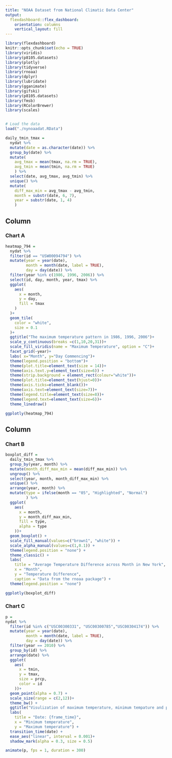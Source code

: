 ```yaml
---
title: "NOAA Dataset from National Climatic Data Center"
output: 
  flexdashboard::flex_dashboard:
    orientation: columns
    vertical_layout: fill
---
```


```r
library(flexdashboard)
knitr::opts_chunk$set(echo = TRUE)
library(viridis)
library(p8105.datasets)
library(plotly)
library(tidyverse)
library(rnoaa)
library(dplyr)
library(lubridate)
library(gganimate)
library(gifski)
library(p8105.datasets)
library(fmsb)
library(RColorBrewer)
library(scales)


# Load the data
load("./nynoaadat.RData")

daily_tmin_tmax = 
  nydat %>% 
  mutate(date = as.character(date)) %>% 
  group_by(date) %>% 
  mutate(
    avg_tmax = mean(tmax, na.rm = TRUE),
    avg_tmin = mean(tmin, na.rm = TRUE)
    ) %>% 
  select(date, avg_tmax, avg_tmin) %>% 
  unique() %>%
  mutate(
    diff_max_min = avg_tmax - avg_tmin,
    month = substr(date, 6, 7),
    year = substr(date, 1, 4)
    )

```

Column {data-width=750}
-----------------------------------------------------------------------

### Chart A

```r
heatmap_794 = 
  nydat %>% 
  filter(id == "USW00094794") %>% 
  mutate(year = year(date),
         month = month(date, label = TRUE),
         day = day(date)) %>% 
  filter(year %in% c(1986, 1996, 2006)) %>% 
  select(id, day, month, year, tmax) %>%
  ggplot(
    aes(
      x = month,
      y = day,
      fill = tmax
    )
  )+
  geom_tile(
    color = "white",
    size = 0.1
  )+
  ggtitle("The maximum temperature pattern in 1986, 1996, 2006")+
  scale_y_continuous(breaks =c(1,10,20,31))+
  scale_fill_viridis(name = "Maximum Temperature", option = "C")+
  facet_grid(~year)+
  labs( x="Month", y="Day Commencing")+ 
  theme(legend.position = "bottom")+
  theme(plot.title=element_text(size = 14))+
  theme(axis.text.y=element_text(size=6)) +
  theme(strip.background = element_rect(colour="white"))+
  theme(plot.title=element_text(hjust=0))+
  theme(axis.ticks=element_blank())+
  theme(axis.text=element_text(size=7))+
  theme(legend.title=element_text(size=8))+
  theme(legend.text=element_text(size=6))+
  theme_linedraw()

ggplotly(heatmap_794)

```


Column {data-width=350}
-----------------------------------------------------------------------


### Chart B

```r
boxplot_diff = 
  daily_tmin_tmax %>% 
  group_by(year, month) %>% 
  mutate(month_diff_max_min = mean(diff_max_min)) %>%  
  ungroup() %>% 
  select(year, month, month_diff_max_min) %>% 
  unique() %>% 
  arrange(year, month) %>% 
  mutate(type = ifelse(month == "05", "Highlighted", "Normal")
         ) %>% 
  ggplot(
    aes(
      x = month,
      y = month_diff_max_min,
      fill = type,
      alpha = type
    ))+
  geom_boxplot() + 
  scale_fill_manual(values=c("brown1", "white")) +
  scale_alpha_manual(values=c(1,0.1)) +
  theme(legend.position = "none") +
  theme_classic() +
  labs(
    title = "Average Temperature Difference across Month in New York",
    x = "Month",
    y = "Temperature Difference",
    caption = "Data from the rnoaa package") +
  theme(legend.position = "none")

ggplotly(boxplot_diff)


```

### Chart C

```r
p = 
nydat %>%
  filter(id %in% c("USC00300331", "USC00300785","USC00304174")) %>% 
  mutate(year = year(date),
         month = month(date, label = TRUE),
         day = day(date)) %>% 
  filter(year == 2010) %>% 
  group_by(id) %>% 
  arrange(date) %>% 
  ggplot(
    aes(
      x = tmin,
      y = tmax,
      size = prcp,
      color = id
    ))+
  geom_point(alpha = 0.7) +
  scale_size(range = c(2,12))+
  theme_bw() + 
  ggtitle("Visulization of maximum temperature, minimum tempature and precipitation") +
  labs(
    title = "Date: {frame_time}",
    x = "Minimum temperature",
    y = "Maximum temperature") +
  transition_time(date) + 
  ease_aes("linear", interval = 0.001)+
  shadow_mark(alpha = 0.3, size = 0.5)

animate(p, fps = 1, duration = 300)

```

